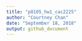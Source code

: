 ```yaml
---
title: "p8105_hw1_cac2225"
author: "Courtney Chan"
date: "September 18, 2018"
output: github_document
---
```

